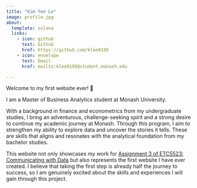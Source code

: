```yaml
---
title: "Kim Yen Le"
image: profile.jpg
about:
  template: solana
  links:
    - icon: github
      text: Github
      href: https://github.com/klee0195
    - icon: envelope
      text: Email
      href: mailto:klee0195@student.monash.edu

---
```


Welcome to my first website ever! 🥰

I am a Master of Business Analytics student at Monash University.

With a background in finance and econometrics from my undergraduate studies, I bring an adventurous, challenge-seeking spirit and a strong desire to continue my academic journey at Monash. Through this program, I aim to strengthen my ability to explore data and uncover the stories it tells. These are skills that aligns and resonates with the analytical foundation from my bachelor studies.

This website not only showcases my work for [Assignment 3 of ETC5523: Communicating with Data](https://cwd.numbat.space/assignments/assignment-3.html) but also represents the first website I have ever created. I believe that taking the first step is already half the journey to success, so I am genuinely excited about the skills and experiences I will gain through this project.

